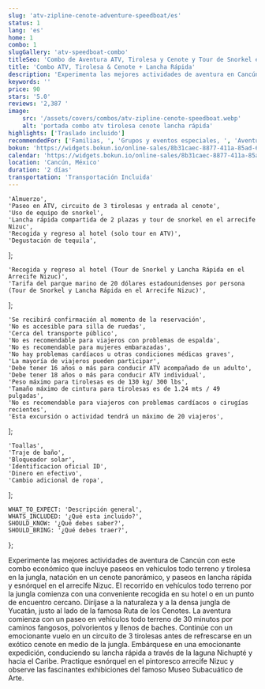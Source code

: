 ```yaml
---
slug: 'atv-zipline-cenote-adventure-speedboat/es'
status: 1
lang: 'es'
home: 1
combo: 1
slugGallery: 'atv-speedboat-combo'
titleSeo: 'Combo de Aventura ATV, Tirolesa y Cenote y Tour de Snorkel en Lancha Rápida'
title: 'Combo ATV, Tirolesa & Cenote + Lancha Rápida'
description: 'Experimenta las mejores actividades de aventura en Cancún con este combo de valor que incluye paseo en ATV y tirolesa en la selva, nado en un cenote escénico, y paseo en lancha rápida y snorkel en el arrecife Nizuc.'
keywords: ''
price: 90
stars: '5.0'
reviews: '2,387 '
image:
    src: '/assets/covers/combos/atv-zipline-cenote-speedboat.webp'
    alt: 'portada combo atv tirolesa cenote lancha rápida'
highlights: ['Traslado incluido']
recommendedFor: ['Familias, ', 'Grupos y eventos especiales, ', 'Aventureros']
bokun: 'https://widgets.bokun.io/online-sales/8b31caec-8877-411a-85ad-682828170619/experience/885792?partialView=1'
calendar: 'https://widgets.bokun.io/online-sales/8b31caec-8877-411a-85ad-682828170619/experience-calendar/885792'
location: 'Cancún, México'
duration: '2 días'
transportation: 'Transportación Incluida'
---
```



    'Almuerzo',
    'Paseo en ATV, circuito de 3 tirolesas y entrada al cenote',
    'Uso de equipo de snorkel',
    'Lancha rápida compartida de 2 plazas y tour de snorkel en el arrecife Nizuc',
    'Recogida y regreso al hotel (solo tour en ATV)',
    'Degustación de tequila',
];

    'Recogida y regreso al hotel (Tour de Snorkel y Lancha Rápida en el Arrecife Nizuc)',
    'Tarifa del parque marino de 20 dólares estadounidenses por persona (Tour de Snorkel y Lancha Rápida en el Arrecife Nizuc)',
];

    'Se recibirá confirmación al momento de la reservación',
    'No es accesible para silla de ruedas',
    'Cerca del transporte público',
    'No es recomendable para viajeros con problemas de espalda',
    'No es recomendable para mujeres embarazadas',
    'No hay problemas cardíacos u otras condiciones médicas graves',
    'La mayoría de viajeros pueden participar',
    'Debe tener 16 años o más para conducir ATV acompañado de un adulto',
    'Debe tener 18 años o más para conducir ATV individual',
    'Peso máximo para tirolesas es de 130 kg/ 300 lbs',
    'Tamaño máximo de cintura para tirolesas es de 1.24 mts / 49 pulgadas',
    'No es recomendable para viajeros con problemas cardíacos o cirugías recientes',
    'Esta excursión o actividad tendrá un máximo de 20 viajeros',
];

    'Toallas',
    'Traje de baño',
    'Bloqueador solar',
    'Identificacion oficial ID',
    'Dinero en efectivo',
    'Cambio adicional de ropa',
];

    WHAT_TO_EXPECT: 'Descripción general',
    WHATS_INCLUDED: '¿Qué esta incluido?',
    SHOULD_KNOW: '¿Qué debes saber?',
    SHOULD_BRING: '¿Qué debes traer?',
};

<Accordion client:visible title={titles.WHAT_TO_EXPECT} idHash="whatToExpect">
    <TagP>Experimente las mejores actividades de aventura de Cancún con este combo económico que incluye paseos en vehículos todo terreno y tirolesa en la jungla, natación en un cenote panorámico, y paseos en lancha rápida y esnórquel en el arrecife Nizuc. El recorrido en vehículos todo terreno por la jungla comienza con una conveniente recogida en su hotel o en un punto de encuentro cercano. Diríjase a la naturaleza y a la densa jungla de Yucatán, justo al lado de la famosa Ruta de los Cenotes. La aventura comienza con un paseo en vehículos todo terreno de 30 minutos por caminos fangosos, polvorientos y llenos de baches. Continúe con un emocionante vuelo en un circuito de 3 tirolesas antes de refrescarse en un exótico cenote en medio de la jungla. Embárquese en una emocionante expedición, conduciendo su lancha rápida a través de la laguna Nichupté y hacia el Caribe. Practique esnórquel en el pintoresco arrecife Nizuc y observe las fascinantes exhibiciones del famoso Museo Subacuático de Arte. </TagP>
</Accordion>

<Accordion client:visible title={titles.WHATS_INCLUDED} idHash="whatsIncluded">
    <Inclusions includes={includes} notIncludes={notIncludes} />
</Accordion>

<Accordion client:visible title={titles.SHOULD_KNOW} idHash="whatYouShouldKnow">
    <ShouldKnow shouldKnow={shouldKnow} />
</Accordion>

<Accordion client:visible title={titles.SHOULD_BRING} idHash="whatYouShouldBring">
    <ShouldBring shouldBring={shouldBring} />
</Accordion>